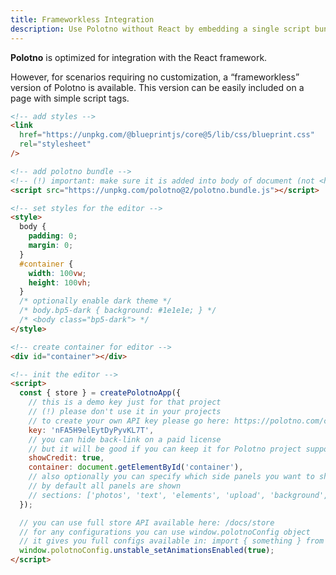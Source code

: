 ```yaml
---
title: Frameworkless Integration
description: Use Polotno without React by embedding a single script bundle
---
```


**Polotno** is optimized for integration with the React framework.

However, for scenarios requiring no customization, a “frameworkless” version of Polotno is available. This version can be easily included on a page with simple script tags.

```html
<!-- add styles -->
<link
  href="https://unpkg.com/@blueprintjs/core@5/lib/css/blueprint.css"
  rel="stylesheet"
/>

<!-- add polotno bundle -->
<!-- (!) important: make sure it is added into body of document (not <head>) -->
<script src="https://unpkg.com/polotno@2/polotno.bundle.js"></script>

<!-- set styles for the editor -->
<style>
  body {
    padding: 0;
    margin: 0;
  }
  #container {
    width: 100vw;
    height: 100vh;
  }
  /* optionally enable dark theme */
  /* body.bp5-dark { background: #1e1e1e; } */
  /* <body class="bp5-dark"> */
</style>

<!-- create container for editor -->
<div id="container"></div>

<!-- init the editor -->
<script>
  const { store } = createPolotnoApp({
    // this is a demo key just for that project
    // (!) please don't use it in your projects
    // to create your own API key please go here: https://polotno.com/cabinet
    key: 'nFA5H9elEytDyPyvKL7T',
    // you can hide back-link on a paid license
    // but it will be good if you can keep it for Polotno project support
    showCredit: true,
    container: document.getElementById('container'),
    // also optionally you can specify which side panels you want to show
    // by default all panels are shown
    // sections: ['photos', 'text', 'elements', 'upload', 'background', 'layers']
  });

  // you can use full store API available here: /docs/store
  // for any configurations you can use window.polotnoConfig object
  // it gives you full configs available in: import { something } from 'polotno/config'
  window.polotnoConfig.unstable_setAnimationsEnabled(true);
</script>
```


